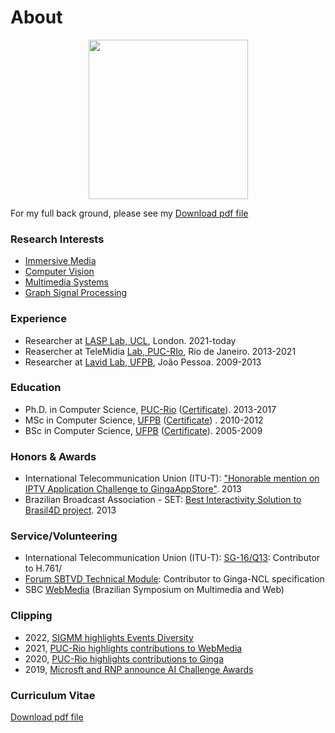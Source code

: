 
# About

<p align="center">
  <img src="https://avatars.githubusercontent.com/u/604808" width="255px" hight="255px" />
</p>

<ShortBio/>
For my full back ground, please see my <a href='memorial'>Download pdf file</a>


### Research Interests <FontAwesomeIcon icon={faFlask}/>

- [Immersive Media](research/#immersive-media-)
- [Computer Vision](research/#computer-vision-)
- [Multimedia Systems](research/#video-analysis-)
- [Graph Signal Processing](research/#graph-signal-processing-)

### Experience <FontAwesomeIcon icon={faBriefcase}/>

- Researcher at [LASP Lab, UCL](http://www.lasp2013.com), London. 2021-today
- Reasercher at TeleMidia [Lab, PUC-RIo](http://www.telemdia.puc-rio.br), Rio de Janeiro. 2013-2021
- Researcher at [Lavid Lab, UFPB](http://www.lavid.ufpb.br), João Pessoa. 2009-2013

### Education <FontAwesomeIcon icon={faGraduationCap}/>

- Ph.D. in Computer Science, [PUC-Rio](http://www.puc-rio.br) (<a href='pathname://certificates/phd-diploma.pdf'>Certificate</a>). 2013-2017
- MSc in Computer Science, [UFPB](http://www.ufpb.br) (<a href='pathname://certificates/msc-diploma.pdf'>Certificate</a>)
. 2010-2012
- BSc in Computer Science, [UFPB](http://www.ufpb.br) (<a href='pathname://certificates/bsc-diploma.pdf'>Certificate</a>). 2005-2009


### Honors & Awards <FontAwesomeIcon icon={faAward}/>

- International Telecommunication Union (ITU-T): ["Honorable mention on IPTV Application Challenge to GingaAppStore"](http://itu.int/en/ITU-T/challenges/pages/iptv.aspx). 2013
- Brazilian Broadcast Association - SET: [Best Interactivity Solution to Brasil4D project](http://set.org.br/artigos/ed137/137_revistadaset_70.pdf).  2013

### Service/Volunteering <FontAwesomeIcon icon={faHandshakeAngle}/>

- International Telecommunication Union (ITU-T): [SG-16/Q13](https://www.itu.int/en/ITU-T/studygroups/2017-2020/16/Pages/default.aspx): Contributor to H.761/
- [Forum SBTVD Technical Module](https://forumsbtvd.org.br): Contributor to Ginga-NCL specification
- SBC [WebMedia](https://webmedia.org) (Brazilian Symposium on Multimedia and Web)

### Clipping <FontAwesomeIcon icon={faLink}/>

- 2022, [SIGMM highlights Events Diversity](http://records.sigmm.org/2022/10/07/diversity-and-inclusion-in-focus-at-acm-imx-22-and-mmsys-22)
- 2021, [PUC-Rio highlights contributions to WebMedia](http://www.inf.puc-rio.br/blog/noticia/noticia/por-dentro-do-di-telemidia-trabalha-com-sistemas-multimidia-e-hipermidia)
- 2020, [PUC-Rio highlights contributions to Ginga](http://www.inf.puc-rio.br/blog/noticia/noticia/pesquisadores-do-telemidia-lab-publicam-artigo-sobre-nova-versao-do-ginga)
- 2019, [Microsft and RNP announce AI Challenge Awards](https://www.rnp.br/en/rnp-and-microsoft-challenge-artificial-intelligence)

### Curriculum Vitae <FontAwesomeIcon icon={faFileLines}/>

<a href='pathname://cv.pdf'>Download pdf file</a>
